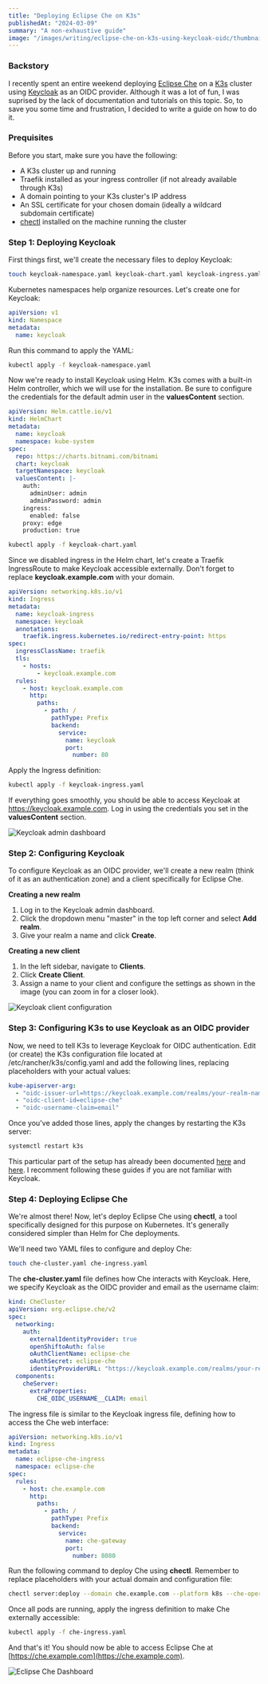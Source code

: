 ```yaml
---
title: "Deploying Eclipse Che on K3s"
publishedAt: "2024-03-09"
summary: "A non-exhaustive guide"
image: "/images/writing/eclipse-che-on-k3s-using-keycloak-oidc/thumbnail.png"
---
```


### Backstory

I recently spent an entire weekend deploying [Eclipse Che](https://www.eclipse.org/che/) on a [K3s](https://k3s.io/) cluster using [Keycloak](https://www.keycloak.org/) as an OIDC provider. Although it was a lot of fun, I was suprised by the lack of documentation and tutorials on this topic.
So, to save you some time and frustration, I decided to write a guide on how to do it.

### Prequisites

Before you start, make sure you have the following:

- A K3s cluster up and running
- Traefik installed as your ingress controller (if not already available through K3s)
- A domain pointing to your K3s cluster's IP address
- An SSL certificate for your chosen domain (ideally a wildcard subdomain certificate)
- [chectl](https://github.com/che-incubator/chectl) installed on the machine running the cluster

### Step 1: Deploying Keycloak

First things first, we'll create the necessary files to deploy Keycloak:

```bash
touch keycloak-namespace.yaml keycloak-chart.yaml keycloak-ingress.yaml
```

Kubernetes namespaces help organize resources. Let's create one for Keycloak:

```yaml
apiVersion: v1
kind: Namespace
metadata:
  name: keycloak
```

Run this command to apply the YAML:

```bash
kubectl apply -f keycloak-namespace.yaml
```

Now we're ready to install Keycloak using Helm. K3s comes with a built-in Helm controller, which we will use for the installation.
Be sure to configure the credentials for the default admin user in the **valuesContent** section.

```yaml
apiVersion: Helm.cattle.io/v1
kind: HelmChart
metadata:
  name: keycloak
  namespace: kube-system
spec:
  repo: https://charts.bitnami.com/bitnami
  chart: keycloak
  targetNamespace: keycloak
  valuesContent: |-
    auth:
      adminUser: admin
      adminPassword: admin
    ingress:
      enabled: false
    proxy: edge
    production: true
```

```bash
kubectl apply -f keycloak-chart.yaml
```

Since we disabled ingress in the Helm chart, let's create a Traefik IngressRoute to make Keycloak accessible externally.
Don't forget to replace **keycloak.example.com** with your domain.

```yaml
apiVersion: networking.k8s.io/v1
kind: Ingress
metadata:
  name: keycloak-ingress
  namespace: keycloak
  annotations:
    traefik.ingress.kubernetes.io/redirect-entry-point: https
spec:
  ingressClassName: traefik
  tls:
    - hosts:
        - keycloak.example.com
  rules:
    - host: keycloak.example.com
      http:
        paths:
          - path: /
            pathType: Prefix
            backend:
              service:
                name: keycloak
                port:
                  number: 80
```

Apply the Ingress definition:

```bash
kubectl apply -f keycloak-ingress.yaml
```

If everything goes smoothly, you should be able to access Keycloak at https://keycloak.example.com.
Log in using the credentials you set in the **valuesContent** section.

<Image
  src="/images/writing/eclipse-che-on-k3s-using-keycloak-oidc/keycloak-admin-dashboard.png"
  width={1920}
  height={1080}
  quality={90}
  alt="Keycloak admin dashboard"
/>

### Step 2: Configuring Keycloak

To configure Keycloak as an OIDC provider, we'll create a new realm (think of it as an authentication zone) and a client specifically for Eclipse Che.

**Creating a new realm**

1. Log in to the Keycloak admin dashboard.
2. Click the dropdown menu "master" in the top left corner and select **Add realm**.
3. Give your realm a name and click **Create**.

**Creating a new client**

1. In the left sidebar, navigate to **Clients**.
2. Click **Create Client**.
3. Assign a name to your client and configure the settings as shown in the image (you can zoom in for a closer look).

<Image
  src="/images/writing/eclipse-che-on-k3s-using-keycloak-oidc/keycloak-config.png"
  width={1920}
  height={2543}
  quality={90}
  alt="Keycloak client configuration"
/>

### Step 3: Configuring K3s to use Keycloak as an OIDC provider

Now, we need to tell K3s to leverage Keycloak for OIDC authentication. Edit (or create) the K3s configuration file located at /etc/rancher/k3s/config.yaml and add the following lines, replacing placeholders with your actual values:

```yaml
kube-apiserver-arg:
  - "oidc-issuer-url=https://keycloak.example.com/realms/your-realm-name"
  - "oidc-client-id=eclipse-che"
  - "oidc-username-claim=email"
```

Once you've added those lines, apply the changes by restarting the K3s server:

```bash
systemctl restart k3s
```

This particular part of the setup has already been documented [here](https://geek-cookbook.funkypenguin.co.nz/kubernetes/oidc-authentication/keycloak/) and [here](https://geek-cookbook.funkypenguin.co.nz/kubernetes/oidc-authentication/k3s-keycloak/).
I recomment following these guides if you are not familiar with Keycloak.

### Step 4: Deploying Eclipse Che

We're almost there! Now, let's deploy Eclipse Che using **chectl**, a tool specifically designed for this purpose on Kubernetes. It's generally considered simpler than Helm for Che deployments.

We'll need two YAML files to configure and deploy Che:

```bash
touch che-cluster.yaml che-ingress.yaml
```

The **che-cluster.yaml** file defines how Che interacts with Keycloak. Here, we specify Keycloak as the OIDC provider and email as the username claim:

```yaml
kind: CheCluster
apiVersion: org.eclipse.che/v2
spec:
  networking:
    auth:
      externalIdentityProvider: true
      openShiftoAuth: false
      oAuthClientName: eclipse-che
      oAuthSecret: eclipse-che
      identityProviderURL: "https://keycloak.example.com/realms/your-realm"
  components:
    cheServer:
      extraProperties:
        CHE_OIDC_USERNAME__CLAIM: email
```

The ingress file is similar to the Keycloak ingress file, defining how to access the Che web interface:

```yaml
apiVersion: networking.k8s.io/v1
kind: Ingress
metadata:
  name: eclipse-che-ingress
  namespace: eclipse-che
spec:
  rules:
    - host: che.example.com
      http:
        paths:
          - path: /
            pathType: Prefix
            backend:
              service:
                name: che-gateway
                port:
                  number: 8080
```

Run the following command to deploy Che using **chectl**. Remember to replace placeholders with your actual domain and configuration file:

```bash
chectl server:deploy --domain che.example.com --platform k8s --che-operator-cr-patch-yaml che-cluster.yaml --skip-cert-manager
```

Once all pods are running, apply the ingress definition to make Che externally accessible:

```bash
kubectl apply -f che-ingress.yaml
```

And that's it! You should now be able to access Eclipse Che at [https://che.example.com](https://che.example.com).

<Image
  src="/images/writing/eclipse-che-on-k3s-using-keycloak-oidc/che-dashboard.png"
  width={1920}
  height={1080}
  quality={90}
  alt="Eclipse Che Dashboard"
/>